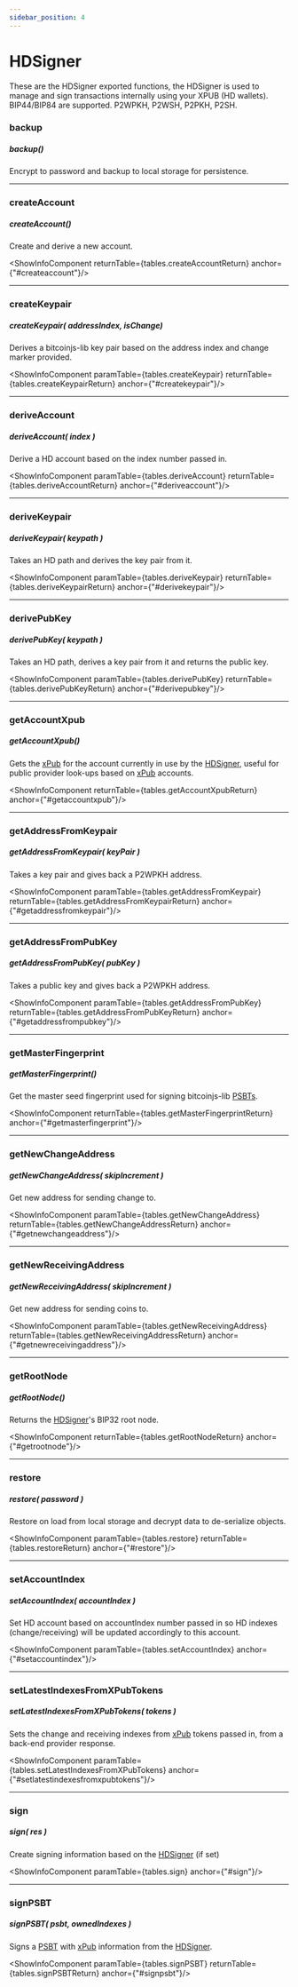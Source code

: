 ```yaml
---
sidebar_position: 4
---
```




# HDSigner

These are the HDSigner exported functions, the HDSigner is used to manage and sign transactions internally using your XPUB (HD wallets). BIP44/BIP84 are supported. P2WPKH, P2WSH, P2PKH, P2SH.


### backup

##### *backup()*

Encrypt to password and backup to local storage for persistence.


---

### createAccount

##### *createAccount()*

Create and derive a new account.


<ShowInfoComponent returnTable={tables.createAccountReturn} anchor={"#createaccount"}/>


---

### createKeypair

##### *createKeypair( addressIndex, isChange)*

Derives a bitcoinjs-lib key pair based on the address index and change marker provided.

<ShowInfoComponent paramTable={tables.createKeypair} returnTable={tables.createKeypairReturn} anchor={"#createkeypair"}/>


---

### deriveAccount

##### *deriveAccount( index )*

Derive a HD account based on the index number passed in.

<ShowInfoComponent paramTable={tables.deriveAccount} returnTable={tables.deriveAccountReturn} anchor={"#deriveaccount"}/>


---

### deriveKeypair

##### *deriveKeypair( keypath )*

Takes an HD path and derives the key pair from it.

<ShowInfoComponent paramTable={tables.deriveKeypair} returnTable={tables.deriveKeypairReturn} anchor={"#derivekeypair"}/>


---



### derivePubKey

#####	*derivePubKey( keypath )*

Takes an HD path, derives a key pair from it and returns the public key.

<ShowInfoComponent paramTable={tables.derivePubKey} returnTable={tables.derivePubKeyReturn} anchor={"#derivepubkey"}/>


---

### getAccountXpub

##### *getAccountXpub()*

Gets the [xPub](types/#xpub) for the account currently in use by the [HDSigner](utils/#hdsigner), useful for public provider look-ups based on [xPub](types/#xpub) accounts.

<ShowInfoComponent returnTable={tables.getAccountXpubReturn} anchor={"#getaccountxpub"}/>


---


### getAddressFromKeypair

##### *getAddressFromKeypair( keyPair )*

Takes a key pair and gives back a P2WPKH address.

<ShowInfoComponent paramTable={tables.getAddressFromKeypair} returnTable={tables.getAddressFromKeypairReturn} anchor={"#getaddressfromkeypair"}/>


---



### getAddressFromPubKey

##### *getAddressFromPubKey( pubKey )*

Takes a public key and gives back a P2WPKH address.

<ShowInfoComponent paramTable={tables.getAddressFromPubKey} returnTable={tables.getAddressFromPubKeyReturn} anchor={"#getaddressfrompubkey"}/>


---


### getMasterFingerprint

##### *getMasterFingerprint()*

Get the master seed fingerprint used for signing bitcoinjs-lib [PSBTs](https://github.com/bitcoin/bitcoin/blob/master/doc/psbt.md).

<ShowInfoComponent returnTable={tables.getMasterFingerprintReturn} anchor={"#getmasterfingerprint"}/>


---

### getNewChangeAddress

##### *getNewChangeAddress( skipIncrement )*

Get new address for sending change to.

<ShowInfoComponent paramTable={tables.getNewChangeAddress} returnTable={tables.getNewChangeAddressReturn} anchor={"#getnewchangeaddress"}/>


---



### getNewReceivingAddress

##### *getNewReceivingAddress( skipIncrement )*

Get new address for sending coins to.

<ShowInfoComponent paramTable={tables.getNewReceivingAddress} returnTable={tables.getNewReceivingAddressReturn} anchor={"#getnewreceivingaddress"}/>


---

### getRootNode

##### *getRootNode()*

Returns the [HDSigner](utils/#hdsigner)'s BIP32 root node.

<ShowInfoComponent returnTable={tables.getRootNodeReturn} anchor={"#getrootnode"}/>


---


### restore

##### *restore( password )*

Restore on load from local storage and decrypt data to de-serialize objects.

<ShowInfoComponent paramTable={tables.restore} returnTable={tables.restoreReturn} anchor={"#restore"}/>


---

### setAccountIndex

##### *setAccountIndex( accountIndex )*

Set HD account based on accountIndex number passed in so HD indexes (change/receiving) will be updated accordingly to this account.

<ShowInfoComponent paramTable={tables.setAccountIndex} anchor={"#setaccountindex"}/>


---



### setLatestIndexesFromXPubTokens

##### *setLatestIndexesFromXPubTokens( tokens )*

Sets the change and receiving indexes from [xPub](types/#xpub) tokens passed in, from a back-end provider response.

<ShowInfoComponent paramTable={tables.setLatestIndexesFromXPubTokens} anchor={"#setlatestindexesfromxpubtokens"}/>


---



### sign

##### *sign( res )*

Create signing information based on the [HDSigner](utils/#hdsigner) (if set)

<ShowInfoComponent paramTable={tables.sign} anchor={"#sign"}/>


---



### signPSBT

##### *signPSBT( psbt, ownedIndexes )*

Signs a [PSBT](types/#psbt) with [xPub](types/#xpub) information from the [HDSigner](utils/#hdsigner).

<ShowInfoComponent paramTable={tables.signPSBT} returnTable={tables.signPSBTReturn} anchor={"#signpsbt"}/>

